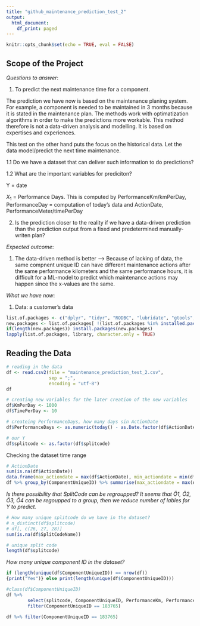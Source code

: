 ```yaml
---
title: "github_maintenance_prediction_test_2"
output:
  html_document:
    df_print: paged
---
```


```r
knitr::opts_chunk$set(echo = TRUE, eval = FALSE)
```

## Scope of the Project

*Questions to answer*:

1. To predict the next maintenance time for a component.

The prediction we have now is based on the maintenance planing system. For example, a component is needed to be maintained in 3 months because it is stated in the maintenance plan. The methods work with optimatization algorithms in order to make the predictions more workable. This method therefore is not a data-driven analysis and modelling. It is based on expertises and experiences. 

This test on the other hand puts the focus on the historical data. Let the data model/predict the next time maintenance. 

1.1 Do we have a dataset that can deliver such information to do predictions?

1.2 What are the important variables for prediciton?

Y = date 

$X_1$ = Performance Days. This is computed by PerformanceKm/kmPerDay, PerformanceDay = computation of today's data and ActionDate, PerformanceMeter/timePerDay

2. Is the prediction closer to the reality if we have a data-driven prediction than the prediction output from a fixed and predetermined manually-writen plan?


*Expected outcome*:

1. The data-driven method is better  --> Because of lacking of data, the same compnent unique ID can have different maintenance actions after the same performance kilometers and the same performance hours, it is difficult for a ML-model to predict which maintenance actions may happen since the x-values are the same.


*What we have now*:

1. Data: a customer's data

```r
list.of.packages <- c("dplyr", "tidyr", "RODBC", "lubridate", "gtools", "stringr", "data.table", "openxlsx", "odbc", "readr", "ggplot2")
new.packages <- list.of.packages[ !(list.of.packages %in% installed.packages()[,"Package"])]
if(length(new.packages)) install.packages(new.packages)
lapply(list.of.packages, library, character.only = TRUE)
```


## Reading the Data


```r
# reading in the data
df <- read.csv2(file = "maintenance_prediction_test_2.csv",
                sep = ";",
                encoding = "utf-8")
df
```


```r
# creating new variables for the later creation of the new variables
df$KmPerDay <- 1000
df$TimePerDay <- 10

# createing PerformanceDays, how many days sin ActionDate
df$PerformanceDays <- as.numeric(today() - as.Date.factor(df$ActionDate))

# our Y
df$splitcode <- as.factor(df$splitcode)
```

Checking the dataset time range

```r
# ActionDate
sum(is.na(df$ActionDate))
data.frame(max_actiondate = max(df$ActionDate), min_actiondate = min(df$ActionDate))
df %>% group_by(ComponentUniqueID) %>% summarise(max_actiondate = max(ActionDate), min_actiondate = min(ActionDate))
```


*Is there possibility that SplitCode can be regroupped? It seems that Ö1, Ö2, Ö3, Ö4 can be regoupped to a group, then we reduce number of lables for Y to predict.*

```r
# How many unique splitcode do we have in the dataset?
# n_distinct(df$splitcode)
# df[, c(26, 27, 28)]
sum(is.na(df$SplitCodeName))

# unique split code
length(df$splitcode)
```

*How many unique component ID in the dataset?*

```r
if (length(unique(df$ComponentUniqueID)) == nrow(df)) 
{print("Yes")} else print(length(unique(df$ComponentUniqueID)))
```


```r
#class(df$ComponentUniqueID)
df %>% 
        select(splitcode, ComponentUniqueID, PerformanceKm, PerformanceDays, PerformanceMeter) %>% 
        filter(ComponentUniqueID == 183765)
```

```r
df %>% filter(ComponentUniqueID == 183765)
```

